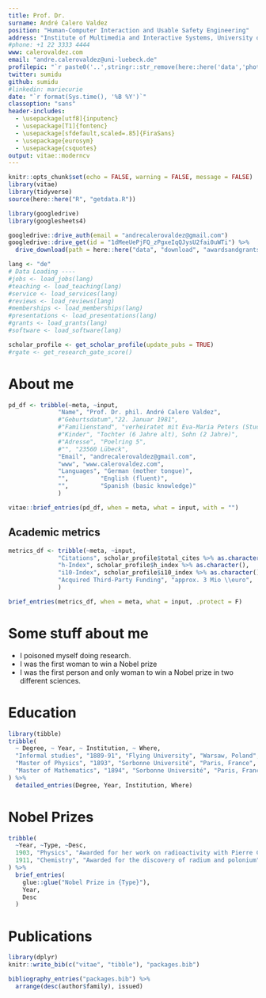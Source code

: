 ```yaml
---
title: Prof. Dr.
surname: André Calero Valdez
position: "Human-Computer Interaction and Usable Safety Engineering"
address: "Institute of Multimedia and Interactive Systems, University of Lübeck"
#phone: +1 22 3333 4444
www: calerovaldez.com
email: "andre.calerovaldez@uni-luebeck.de"
profilepic: "`r paste0('..',stringr::str_remove(here::here('data','photo.jpeg'), here::here()))`"
twitter: sumidu
github: sumidu
#linkedin: mariecurie
date: "`r format(Sys.time(), '%B %Y')`"
classoption: "sans"
header-includes:
  - \usepackage[utf8]{inputenc}
  - \usepackage[T1]{fontenc}
  - \usepackage[sfdefault,scaled=.85]{FiraSans}
  - \usepackage{eurosym}
  - \usepackage{csquotes}
output: vitae::moderncv
---
```


```r
knitr::opts_chunk$set(echo = FALSE, warning = FALSE, message = FALSE)
library(vitae)
library(tidyverse)
source(here::here("R", "getdata.R"))

library(googledrive)
library(googlesheets4)

googledrive::drive_auth(email = "andrecalerovaldez@gmail.com")
googledrive::drive_get(id = "1dMeeUePjFQ_zPgxeIqQJysU2fai0uWTi") %>% 
  drive_download(path = here::here("data", "download", "awardsandgrants.csv"), overwrite = TRUE)


```

```r
lang <- "de"
# Data Loading ----
#jobs <- load_jobs(lang)
#teaching <- load_teaching(lang)
#service <- load_services(lang)
#reviews <- load_reviews(lang)
#memberships <- load_memberships(lang)
#presentations <- load_presentations(lang)
#grants <- load_grants(lang)
#software <- load_software(lang)

scholar_profile <- get_scholar_profile(update_pubs = TRUE)
#rgate <- get_research_gate_score()
```



# About me

```r
pd_df <- tribble(~meta, ~input,
              "Name", "Prof. Dr. phil. André Calero Valdez", 
              #"Geburtsdatum","22. Januar 1981",
              #"Familienstand", "verheiratet mit Eva-Maria Peters (Studienrätin)",
              #"Kinder", "Tochter (6 Jahre alt), Sohn (2 Jahre)",
              #"Adresse", "Poelring 5",
              #"", "23560 Lübeck",
              "Email", "andrecalerovaldez@gmail.com",
              "www", "www.calerovaldez.com",
              "Languages", "German (mother tongue)",
              "",         "English (fluent)",
              "",         "Spanish (basic knowledge)"
              )

vitae::brief_entries(pd_df, when = meta, what = input, with = "") 
```

\vspace{1em}

## Academic metrics

```r
metrics_df <- tribble(~meta, ~input,
              "Citations", scholar_profile$total_cites %>% as.character(),
              "h-Index", scholar_profile$h_index %>% as.character(),
              "i10-Index", scholar_profile$i10_index %>% as.character(),
              "Acquired Third-Party Funding", "approx. 3 Mio \\euro",
              )

brief_entries(metrics_df, when = meta, what = input, .protect = F)
```





# Some stuff about me

 * I poisoned myself doing research.
 * I was the first woman to win a Nobel prize
 * I was the first person and only woman to win a Nobel prize in two different sciences.

# Education

```r
library(tibble)
tribble(
  ~ Degree, ~ Year, ~ Institution, ~ Where,
  "Informal studies", "1889-91", "Flying University", "Warsaw, Poland",
  "Master of Physics", "1893", "Sorbonne Université", "Paris, France",
  "Master of Mathematics", "1894", "Sorbonne Université", "Paris, France"
) %>% 
  detailed_entries(Degree, Year, Institution, Where)
```

# Nobel Prizes

```r
tribble(
  ~Year, ~Type, ~Desc,
  1903, "Physics", "Awarded for her work on radioactivity with Pierre Curie and Henri Becquerel",
  1911, "Chemistry", "Awarded for the discovery of radium and polonium"
) %>% 
  brief_entries(
    glue::glue("Nobel Prize in {Type}"),
    Year, 
    Desc
  )
```

# Publications

```r
library(dplyr)
knitr::write_bib(c("vitae", "tibble"), "packages.bib")

bibliography_entries("packages.bib") %>%
  arrange(desc(author$family), issued)
```

